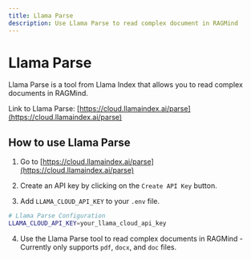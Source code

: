 ```yaml
---
title: Llama Parse
description: Use Llama Parse to read complex document in RAGMind
---
```


# Llama Parse

Llama Parse is a tool from Llama Index that allows you to read complex documents in RAGMind.

Link to Llama Parse: [https://cloud.llamaindex.ai/parse](https://cloud.llamaindex.ai/parse)

## How to use Llama Parse

1. Go to [https://cloud.llamaindex.ai/parse](https://cloud.llamaindex.ai/parse)

2. Create an API key by clicking on the `Create API Key` button.

3. Add `LLAMA_CLOUD_API_KEY` to your `.env` file.

```bash
# Llama Parse Configuration
LLAMA_CLOUD_API_KEY=your_llama_cloud_api_key
```

4. Use the Llama Parse tool to read complex documents in RAGMind - Currently only supports `pdf`, `docx`, and `doc` files.
